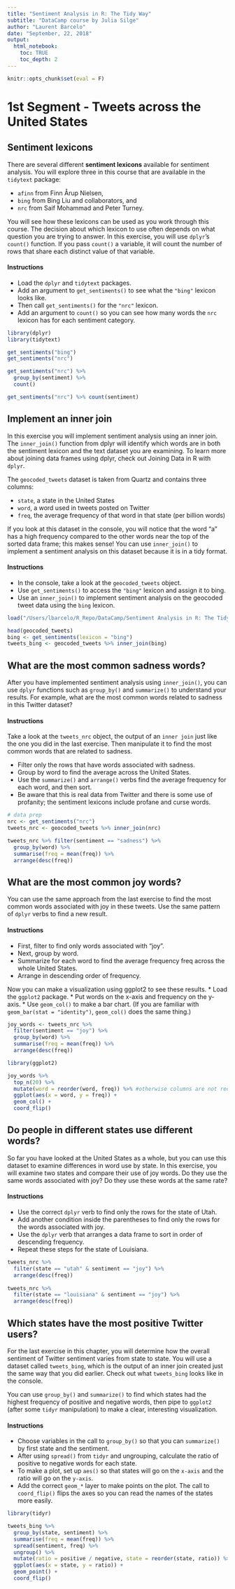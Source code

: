 ```yaml
---
title: "Sentiment Analysis in R: The Tidy Way"
subtitle: "DataCamp course by Julia Silge"
author: "Laurent Barcelo"
date: "September, 22, 2018"
output: 
  html_notebook:
    toc: TRUE
    toc_depth: 2
---
```


```r
knitr::opts_chunk$set(eval = F)
```

# 1st Segment - Tweets across the United States

## Sentiment lexicons

There are several different **sentiment lexicons** available for sentiment analysis. You will explore three in this course that are available in the `tidytext` package:

* `afinn` from Finn Årup Nielsen,
* `bing` from Bing Liu and collaborators, and
* `nrc` from Saif Mohammad and Peter Turney.

You will see how these lexicons can be used as you work through this course. The decision about which lexicon to use often depends on what question you are trying to answer.
In this exercise, you will use `dplyr`'s `count()` function. If you pass `count()` a variable, it will count the number of rows that share each distinct value of that variable.

#### Instructions
* Load the `dplyr` and `tidytext` packages.
* Add an argument to `get_sentiments()` to see what the `"bing"` lexicon looks like.
* Then call `get_sentiments()` for the `"nrc"` lexicon.
* Add an argument to `count()` so you can see how many words the `nrc` lexicon has for each sentiment category.

```r
library(dplyr)
library(tidytext)

get_sentiments("bing")
get_sentiments("nrc")

get_sentiments("nrc") %>% 
  group_by(sentiment) %>% 
  count()

get_sentiments("nrc") %>% count(sentiment)

```

## Implement an inner join

In this exercise you will implement sentiment analysis using an inner join. The `inner_join()` function from dplyr will identify which words are in both the sentiment lexicon and the text dataset you are examining. To learn more about joining data frames using dplyr, check out Joining Data in R with `dplyr`.

The `geocoded_tweets` dataset is taken from Quartz and contains three columns:

* `state`, a state in the United States
* `word`, a word used in tweets posted on Twitter
* `freq`, the average frequency of that word in that state (per billion words)

If you look at this dataset in the console, you will notice that the word "a" has a high frequency compared to the other words near the top of the sorted data frame; this makes sense! You can use `inner_join()` to implement a sentiment analysis on this dataset because it is in a tidy format.

#### Instructions
* In the console, take a look at the `geocoded_tweets` object.
* Use `get_sentiments()` to access the `"bing"` lexicon and assign it to bing.
* Use an `inner_join()` to implement sentiment analysis on the geocoded tweet data using the `bing` lexicon.

```r
load("/Users/lbarcelo/R_Repo/DataCamp/Sentiment Analysis in R: The Tidy Way/Data/geocoded_tweets.rda")

head(geocoded_tweets)
bing <- get_sentiments(lexicon = "bing")
tweets_bing <- geocoded_tweets %>% inner_join(bing)
```

## What are the most common sadness words?

After you have implemented sentiment analysis using `inner_join()`, you can use `dplyr` functions such as `group_by()` and `summarize()` to understand your results. For example, what are the most common words related to sadness in this Twitter dataset?

#### Instructions
Take a look at the `tweets_nrc` object, the output of an `inner join` just like the one you did in the last exercise. Then manipulate it to find the most common words that are related to sadness.

* Filter only the rows that have words associated with sadness.
* Group by word to find the average across the United States.
* Use the `summarize()` and `arrange()` verbs find the average frequency for each word, and then sort.
* Be aware that this is real data from Twitter and there is some use of profanity; the sentiment lexicons include profane and curse words.

```r
# data prep
nrc <- get_sentiments("nrc")
tweets_nrc <- geocoded_tweets %>% inner_join(nrc)

tweets_nrc %>% filter(sentiment == "sadness") %>% 
  group_by(word) %>% 
  summarise(freq = mean(freq)) %>% 
  arrange(desc(freq))
```

## What are the most common joy words?

You can use the same approach from the last exercise to find the most common words associated with joy in these tweets. Use the same pattern of `dplyr` verbs to find a new result.

#### Instructions
* First, filter to find only words associated with "joy".
* Next, group by word.
* Summarize for each word to find the average frequency freq across the whole United States.
* Arrange in descending order of frequency.

Now you can make a visualization using ggplot2 to see these results.
* Load the `ggplot2` package.
* Put words on the x-axis and frequency on the y-axis.
* Use `geom_col()` to make a bar chart. (If you are familiar with `geom_bar(stat = "identity")`, `geom_col()` does the same thing.)

```r
joy_words <- tweets_nrc %>% 
  filter(sentiment == "joy") %>% 
  group_by(word) %>% 
  summarise(freq = mean(freq)) %>% 
  arrange(desc(freq))

library(ggplot2)

joy_words %>%
  top_n(20) %>% 
  mutate(word = reorder(word, freq)) %>% #otherwise columns are not reordered in spite of the arrange() function
  ggplot(aes(x = word, y = freq)) +
  geom_col() +
  coord_flip()
```

## Do people in different states use different words?

So far you have looked at the United States as a whole, but you can use this dataset to examine differences in word use by state. In this exercise, you will examine two states and compare their use of joy words. Do they use the same words associated with joy? Do they use these words at the same rate?

#### Instructions
* Use the correct `dplyr` verb to find only the rows for the state of Utah.
* Add another condition inside the parentheses to find only the rows for the words associated with joy.
* Use the `dplyr` verb that arranges a data frame to sort in order of descending frequency.
* Repeat these steps for the state of Louisiana.

```r
tweets_nrc %>% 
  filter(state == "utah" & sentiment == "joy") %>%
  arrange(desc(freq))
 
tweets_nrc %>% 
  filter(state == "louisiana" & sentiment == "joy") %>%
  arrange(desc(freq)) 
```

## Which states have the most positive Twitter users?

For the last exercise in this chapter, you will determine how the overall sentiment of Twitter sentiment varies from state to state. You will use a dataset called `tweets_bing`, which is the output of an inner join created just the same way that you did earlier. Check out what `tweets_bing` looks like in the console.

You can use `group_by()` and `summarize()` to find which states had the highest frequency of positive and negative words, then pipe to `ggplot2` (after some `tidyr` manipulation) to make a clear, interesting visualization.

#### Instructions
* Choose variables in the call to `group_by()` so that you can `summarize()` by first state and the sentiment.
* After using `spread()` from `tidyr` and ungrouping, calculate the ratio of positive to negative words for each state.
* To make a plot, set up `aes()` so that states will go on the `x-axis` and the ratio will go on the `y-axis`.
* Add the correct `geom_*` layer to make points on the plot.
The call to `coord_flip()` flips the axes so you can read the names of the states more easily.

```r
library(tidyr)

tweets_bing %>% 
  group_by(state, sentiment) %>% 
  summarise(freq = mean(freq)) %>% 
  spread(sentiment, freq) %>% 
  ungroup() %>% 
  mutate(ratio = positive / negative, state = reorder(state, ratio)) %>% 
  ggplot(aes(x = state, y = ratio)) +
  geom_point() +
  coord_flip()
```

